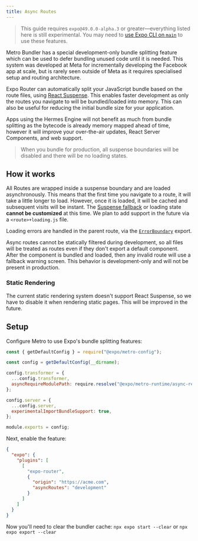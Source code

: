 ```yaml
---
title: Async Routes
---
```


> This guide requires `expo@49.0.0-alpha.3` or greater––everything listed here is still experimental. You may need to [use Expo CLI on `main`](https://github.com/expo/expo/tree/main/packages/%40expo/cli#contributing) to use these features.

Metro Bundler has a special development-only bundle splitting feature which can be used to defer bundling unused code until it is needed. This system was developed at Meta for incrementally developing the Facebook app at scale, but is rarely seen outside of Meta as it requires specialised setup and routing architecture.

Expo Router can automatically split your JavaScript bundle based on the route files, using [React Suspense](https://react.dev/reference/react/Suspense). This enables faster development as only the routes you navigate to will be bundled/loaded into memory. This can also be useful for reducing the initial bundle size for your application.

Apps using the Hermes Engine will not benefit as much from bundle splitting as the bytecode is already memory mapped ahead of time, however it will improve your over-the-air updates, React Server Components, and web support.

> When you bundle for production, all suspense boundaries will be disabled and there will be no loading states.

## How it works

All Routes are wrapped inside a suspense boundary and are loaded asynchronously. This means that the first time you navigate to a route, it will take a little longer to load. However, once it is loaded, it will be cached and subsequent visits will be instant. The [Suspense fallback](https://react.dev/reference/react/Suspense#displaying-a-fallback-while-content-is-loading) or loading state **cannot be customized** at this time. We plan to add support in the future via a `<route>+loading.js` file.

Loading errors are handled in the parent route, via the [`ErrorBoundary`](/router/routing/errors) export.

Async routes cannot be statically filtered during development, so all files will be treated as routes even if they don't export a default component. After the component is bundled and loaded, then any invalid route will use a fallback warning screen. This behavior is development-only and will not be present in production.

### Static Rendering

The current static rendering system doesn't support React Suspense, so we have to disable it when rendering static pages. This will be improved in the future.

## Setup

Configure Metro to use Expo's bundle splitting features:

```js metro.config.js
const { getDefaultConfig } = require("@expo/metro-config");

const config = getDefaultConfig(__dirname);

config.transformer = {
  ...config.transformer,
  asyncRequireModulePath: require.resolve("@expo/metro-runtime/async-require"),
};

config.server = {
  ...config.server,
  experimentalImportBundleSupport: true,
};

module.exports = config;
```

Next, enable the feature:

```json app.json
{
  "expo": {
    "plugins": [
      [
        "expo-router",
        {
          "origin": "https://acme.com",
          "asyncRoutes": "development"
        }
      ]
    ]
  }
}
```

Now you'll need to clear the bundler cache: `npx expo start --clear` or `npx expo export --clear`
